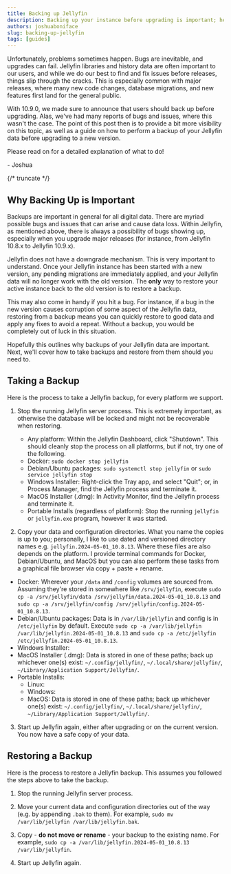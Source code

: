 ```yaml
---
title: Backing up Jellyfin
description: Backing up your instance before upgrading is important; here's how
authors: joshuaboniface
slug: backing-up-jellyfin
tags: [guides]
---
```


Unfortunately, problems sometimes happen. Bugs are inevitable, and upgrades can fail. Jellyfin libraries and history data are often important to our users, and while we do our best to find and fix issues before releases, things slip through the cracks. This is especially common with major releases, where many new code changes, database migrations, and new features first land for the general public.

With 10.9.0, we made sure to announce that users should back up before upgrading. Alas, we've had many reports of bugs and issues, where this wasn't the case. The point of this post then is to provide a bit more visibility on this topic, as well as a guide on how to perform a backup of your Jellyfin data before upgrading to a new version.

Please read on for a detailed explanation of what to do!

\- Joshua

{/* truncate */}

## Why Backing Up is Important

Backups are important in general for all digital data. There are myriad possible bugs and issues that can arise and cause data loss. Within Jellyfin, as mentioned above, there is always a possibility of bugs showing up, especially when you upgrade major releases (for instance, from Jellyfin 10.8.x to Jellyfin 10.9.x).

Jellyfin does not have a downgrade mechanism. This is very important to understand. Once your Jellyfin instance has been started with a new version, any pending migrations are immediately applied, and your Jellyfin data will no longer work with the old version. The **only** way to restore your active instance back to the old version is to restore a backup.

This may also come in handy if you hit a bug. For instance, if a bug in the new version causes corruption of some aspect of the Jellyfin data, restoring from a backup means you can quickly restore to good data and apply any fixes to avoid a repeat. Without a backup, you would be completely out of luck in this situation.

Hopefully this outlines why backups of your Jellyfin data are important. Next, we'll cover how to take backups and restore from them should you need to.

## Taking a Backup

Here is the process to take a Jellyfin backup, for every platform we support.

1. Stop the running Jellyfin server process. This is extremely important, as otherwise the database will be locked and might not be recoverable when restoring.

   * Any platform: Within the Jellyfin Dashboard, click "Shutdown". This should cleanly stop the process on all platforms, but if not, try one of the following.
   * Docker: `sudo docker stop jellyfin`
   * Debian/Ubuntu packages: `sudo systemctl stop jellyfin` or `sudo service jellyfin stop`
   * Windows Installer: Right-click the Tray app, and select "Quit"; or, in Process Manager, find the Jellyfin process and terminate it.
   * MacOS Installer (.dmg): In Activity Monitor, find the Jellyfin process and terminate it.
   * Portable Installs (regardless of platform): Stop the running `jellyfin` or `jellyfin.exe` program, however it was started.

2. Copy your data and configuration directories. What you name the copies is up to you; personally, I like to use dated and versioned directory names e.g. `jellyfin.2024-05-01_10.8.13`. Where these files are also depends on the platform. I provide terminal commands for Docker, Debian/Ubuntu, and MacOS but you can also perform these tasks from a graphical file browser via copy + paste + rename.

  * Docker: Wherever your `/data` and `/config` volumes are sourced from. Assuming they're stored in somewhere like `/srv/jellyfin`, execute `sudo cp -a /srv/jellyfin/data /srv/jellyfin/data.2024-05-01_10.8.13` and `sudo cp -a /srv/jellyfin/config /srv/jellyfin/config.2024-05-01_10.8.13`.
  * Debian/Ubuntu packages: Data is in `/var/lib/jellyfin` and config is in `/etc/jellyfin` by default. Execute `sudo cp -a /var/lib/jellyfin /var/lib/jellyfin.2024-05-01_10.8.13` and `sudo cp -a /etc/jellyfin /etc/jellyfin.2024-05-01_10.8.13`.
  * Windows Installer:
  * MacOS Installer (.dmg): Data is stored in one of these paths; back up whichever one(s) exist: `~/.config/jellyfin/`, `~/.local/share/jellyfin/`, `~/Library/Application Support/Jellyfin/`.
  * Portable Installs:
     * Linux:
     * Windows:
     * MacOS: Data is stored in one of these paths; back up whichever one(s) exist: `~/.config/jellyfin/`, `~/.local/share/jellyfin/`, `~/Library/Application Support/Jellyfin/`.

3. Start up Jellyfin again, either after upgrading or on the current version. You now have a safe copy of your data.

## Restoring a Backup

Here is the process to restore a Jellyfin backup. This assumes you followed the steps above to take the backup.

1. Stop the running Jellyfin server process.

2. Move your current data and configuration directories out of the way (e.g. by appending `.bak` to them). For example, `sudo mv /var/lib/jellyfin /var/lib/jellyfin.bak`.

3. Copy - **do not move or rename** - your backup to the existing name. For example, `sudo cp -a /var/lib/jellyfin.2024-05-01_10.8.13 /var/lib/jellyfin`.

4. Start up Jellyfin again.
